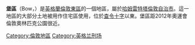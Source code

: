 {{Expand English|Bow, London}}
{{Unreferenced|time=2017-02-20T10:33:12+00:00}}
{{infobox UK place|
|country                  = England
|region                   = London
|official_name            = Bow
|latitude                 = 51.5298
|longitude                = -0.0288
|constituency_westminster = [[貝夫諾格林和波_(英國國會選區)|貝夫諾格林和波]]
|post_town                = LONDON
|postcode_area            = E
|postcode_district        = E3 E20
|london_borough           = Tower Hamlets
|dial_code                = 020
|os_grid_reference        = TQ365825
|population               = 
|population_ref           = 
|charingX_distance_mi     = 4.6
|charingX_direction       = W
|static_image_name        = Bow match factory 1.jpg
|static_image_caption     =
}}
'''堡區'''（Bow，{{IPAc-en|ˈ|b|oʊ}}）是[[英格蘭|英格蘭]][[倫敦東區|倫敦東區]]的一個地區，屬於[[哈姆雷特塔倫敦自治市|哈姆雷特塔倫敦自治市]]。這一地區的大部分土地被用作住宅區使用，位於[[查令十字|查令十字]]以東{{convert|4.6|mi|km|1}}。堡區距2012年奧運會倫敦奧林匹克公園很近。
{{倫敦地區}}
[[Category:倫敦地區|Category:倫敦地區]]
[[Category:英格兰刑场|Category:英格兰刑场]]
